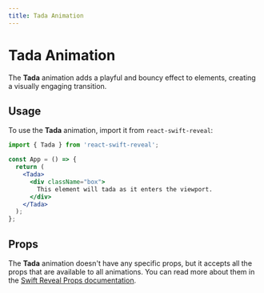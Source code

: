 ```yaml
---
title: Tada Animation
---
```


# Tada Animation

The **Tada** animation adds a playful and bouncy effect to elements, creating a visually engaging transition.

## Usage

To use the **Tada** animation, import it from `react-swift-reveal`:

```jsx
import { Tada } from 'react-swift-reveal';

const App = () => {
  return (
    <Tada>
      <div className="box">
        This element will tada as it enters the viewport.
      </div>
    </Tada>
  );
};
```

## Props

The **Tada** animation doesn't have any specific props, but it accepts all the props that are available to all animations. You can read more about them in the [Swift Reveal Props documentation](/animations/props/).
